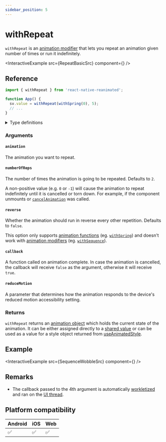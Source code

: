 ```yaml
---
sidebar_position: 5
---
```


# withRepeat

`withRepeat` is an [animation modifier](/docs/fundamentals/glossary#animation-modifier) that lets you repeat an animation given number of times or run it indefinitely.


<InteractiveExample src={RepeatBasicSrc} component={<RepeatBasic />} />

## Reference

```javascript
import { withRepeat } from 'react-native-reanimated';

function App() {
  sv.value = withRepeat(withSpring(0), 5);
  // ...
}
```

<details>
<summary>Type definitions</summary>

```typescript
type AnimatableValue = number | string | number[];

function withRepeat<T extends AnimatableValue>(
  animation: T,
  numberOfReps?: number,
  reverse?: boolean,
  callback?: (finished?: boolean, current?: AnimatableValue) => void,
  reduceMotion?: ReduceMotion
): T;

enum ReduceMotion {
  System = 'system',
  Always = 'always',
  Never = 'never',
}
```

</details>

### Arguments

#### `animation`

The animation you want to repeat.

#### `numberOfReps` <Optional />

The number of times the animation is going to be repeated. Defaults to `2`.

A non-positive value (e.g. `0` or `-1`) will cause the animation to repeat indefinitely until it is cancelled or torn down. For example, if the component unmounts or [`cancelAnimation`](/docs/core/cancelAnimation) was called.

#### `reverse` <Optional />

Whether the animation should run in reverse every other repetition. Defaults to `false`.

This option only supports [animation functions](/docs/fundamentals/glossary#animation-function) (eg. [`withSpring`](/docs/animations/withSpring)) and doesn't work with [animation modifiers](/docs/fundamentals/glossary#animation-modifier) (eg. [`withSequence`](/docs/animations/withSequence)).

#### `callback` <Optional />

A function called on animation complete. In case the animation is cancelled, the callback will receive `false` as the argument, otherwise it will receive `true`.

#### `reduceMotion` <Optional />

A parameter that determines how the animation responds to the device's reduced motion accessibility setting.

### Returns

`withRepeat` returns an [animation object](/docs/fundamentals/glossary#animation-object) which holds the current state of the animation. It can be either assigned directly to a [shared value](/docs/fundamentals/glossary#shared-value) or can be used as a value for a style object returned from [useAnimatedStyle](docs/core/useAnimatedStyle).

## Example


<InteractiveExample src={SequenceWobbleSrc} component={<SequenceWobble />} />

## Remarks

- The callback passed to the 4th argument is automatically [workletized](/docs/fundamentals/glossary#to-workletize) and ran on the [UI thread](/docs/fundamentals/glossary#ui-thread).

## Platform compatibility

<div className="platform-compatibility">

| Android | iOS | Web |
| ------- | --- | --- |
| ✅      | ✅  | ✅  |

</div>
